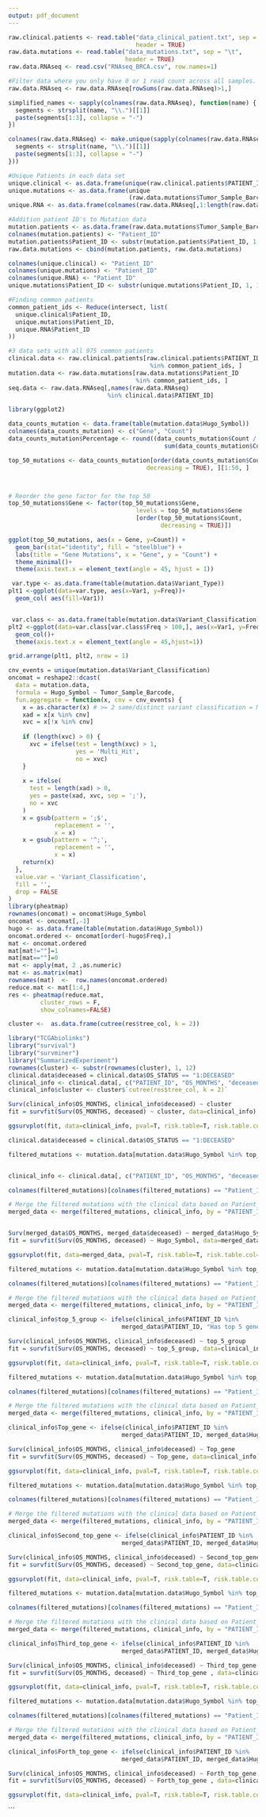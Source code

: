 ```yaml
---
output: pdf_document
---
```


```r
raw.clinical.patients <- read.table("data_clinical_patient.txt", sep = "\t", 
                                    header = TRUE)
raw.data.mutations <- read.table("data_mutations.txt", sep = "\t", 
                                 header = TRUE)
raw.data.RNAseq <- read.csv("RNAseq_BRCA.csv", row.names=1)

#Filter data where you only have 0 or 1 read count across all samples.
raw.data.RNAseq <- raw.data.RNAseq[rowSums(raw.data.RNAseq)>1,]
```

```r
simplified_names <- sapply(colnames(raw.data.RNAseq), function(name) {
  segments <- strsplit(name, "\\.")[[1]]
  paste(segments[1:3], collapse = "-")
})

colnames(raw.data.RNAseq) <- make.unique(sapply(colnames(raw.data.RNAseq), function(name) {
  segments <- strsplit(name, "\\.")[[1]]
  paste(segments[1:3], collapse = "-")
}))
```

```r
#Unique Patients in each data set 
unique.clinical <- as.data.frame(unique(raw.clinical.patients$PATIENT_ID))
unique.mutations <- as.data.frame(unique
                                  (raw.data.mutations$Tumor_Sample_Barcode))
unique.RNA <- as.data.frame(colnames(raw.data.RNAseq[,1:length(raw.data.RNAseq)]))

#Addition patient ID's to Mutation data 
mutation.patients <- as.data.frame(raw.data.mutations$Tumor_Sample_Barcode)
colnames(mutation.patients) <- "Patient_ID"
mutation.patients$Patient_ID <- substr(mutation.patients$Patient_ID, 1, 12)
raw.data.mutations <- cbind(mutation.patients, raw.data.mutations)

colnames(unique.clinical) <- "Patient_ID"
colnames(unique.mutations) <- "Patient_ID"
colnames(unique.RNA) <- "Patient_ID"
unique.mutations$Patient_ID <- substr(unique.mutations$Patient_ID, 1, 12)

#Finding common patients
common_patient_ids <- Reduce(intersect, list(
  unique.clinical$Patient_ID,
  unique.mutations$Patient_ID,
  unique.RNA$Patient_ID
))

#3 data sets with all 975 common patients
clinical.data <- raw.clinical.patients[raw.clinical.patients$PATIENT_ID 
                                        %in% common_patient_ids, ]
mutation.data <- raw.data.mutations[raw.data.mutations$Patient_ID 
                                    %in% common_patient_ids, ]
seq.data <- raw.data.RNAseq[,names(raw.data.RNAseq)
                            %in% clinical.data$PATIENT_ID]
```

```r
library(ggplot2)

data_counts_mutation <- data.frame(table(mutation.data$Hugo_Symbol))
colnames(data_counts_mutation) <- c("Gene", "Count")
data_counts_mutation$Percentage <- round((data_counts_mutation$Count / 
                                            sum(data_counts_mutation$Count)) * 100, 4)

top_50_mutations <- data_counts_mutation[order(data_counts_mutation$Count, 
                                       decreasing = TRUE), ][1:50, ]



# Reorder the gene factor for the top 50
top_50_mutations$Gene <- factor(top_50_mutations$Gene, 
                                    levels = top_50_mutations$Gene
                                    [order(top_50_mutations$Count, 
                                           decreasing = TRUE)])

ggplot(top_50_mutations, aes(x = Gene, y=Count)) +
  geom_bar(stat="identity", fill = "steelblue") +
  labs(title = "Gene Mutations", x = "Gene", y = "Count") +
  theme_minimal()+
  theme(axis.text.x = element_text(angle = 45, hjust = 1))

```
```r
 var.type <- as.data.frame(table(mutation.data$Variant_Type))
plt1 <-ggplot(data=var.type, aes(x=Var1, y=Freq))+
  geom_col( aes(fill=Var1))


 var.class <- as.data.frame(table(mutation.data$Variant_Classification))
plt2 <-ggplot(data=var.class[var.class$Freq > 100,], aes(x=Var1, y=Freq))+
  geom_col()+
  theme(axis.text.x = element_text(angle = 45,hjust=1))

grid.arrange(plt1, plt2, nrow = 1)
```




```r
cnv_events = unique(mutation.data$Variant_Classification)
oncomat = reshape2::dcast(
  data = mutation.data,
  formula = Hugo_Symbol ~ Tumor_Sample_Barcode,
  fun.aggregate = function(x, cnv = cnv_events) {
    x = as.character(x) # >= 2 same/distinct variant classification = Multi_Hit
    xad = x[x %in% cnv]
    xvc = x[!x %in% cnv]
    
    if (length(xvc) > 0) {
      xvc = ifelse(test = length(xvc) > 1,
                   yes = 'Multi_Hit',
                   no = xvc)
    }
    
    x = ifelse(
      test = length(xad) > 0,
      yes = paste(xad, xvc, sep = ';'),
      no = xvc
    )
    x = gsub(pattern = ';$',
             replacement = '',
             x = x)
    x = gsub(pattern = '^;',
             replacement = '',
             x = x)
    return(x)
  },
  value.var = 'Variant_Classification',
  fill = '',
  drop = FALSE
)
library(pheatmap)
rownames(oncomat) = oncomat$Hugo_Symbol
oncomat <- oncomat[,-1]
hugo <- as.data.frame(table(mutation.data$Hugo_Symbol))
oncomat.ordered <- oncomat[order(-hugo$Freq),]
mat <- oncomat.ordered
mat[mat!=""]=1
mat[mat==""]=0
mat <- apply(mat, 2 ,as.numeric)
mat <- as.matrix(mat)
rownames(mat)  <-  row.names(oncomat.ordered)
reduce.mat <- mat[1:4,]
res <- pheatmap(reduce.mat,
         cluster_rows = F,
         show_colnames=FALSE)

cluster <-  as.data.frame(cutree(res$tree_col, k = 2))
```


```r
library("TCGAbiolinks")
library("survival")
library("survminer")
library("SummarizedExperiment")
rownames(cluster) <- substr(rownames(cluster), 1, 12)
clinical.data$deceased = clinical.data$OS_STATUS == "1:DECEASED"
clinical_info <- clinical.data[, c("PATIENT_ID", "OS_MONTHS", "deceased")]
clinical_info$cluster <- cluster$`cutree(res$tree_col, k = 2)`

Surv(clinical_info$OS_MONTHS, clinical_info$deceased) ~ cluster
fit = survfit(Surv(OS_MONTHS, deceased) ~ cluster, data=clinical_info)

ggsurvplot(fit, data=clinical_info, pval=T, risk.table=T, risk.table.col="strata", risk.table.height=0.35, title = "Survival Anlaysis of Mutation Type", xlab = "Time (Months)")

```

```r

clinical.data$deceased = clinical.data$OS_STATUS == "1:DECEASED"

filtered_mutations <- mutation.data[mutation.data$Hugo_Symbol %in% top_50_mutations$Gene[1:5], ]


clinical_info <- clinical.data[, c("PATIENT_ID", "OS_MONTHS", "deceased")]

colnames(filtered_mutations)[colnames(filtered_mutations) == "Patient_ID"] <- "PATIENT_ID"

# Merge the filtered mutations with the clinical data based on Patient_ID
merged_data <- merge(filtered_mutations, clinical_info, by = "PATIENT_ID", all.x = TRUE)


Surv(merged_data$OS_MONTHS, merged_data$deceased) ~ merged_data$Hugo_Symbol
fit = survfit(Surv(OS_MONTHS, deceased) ~ Hugo_Symbol, data=merged_data)

ggsurvplot(fit, data=merged_data, pval=T, risk.table=T, risk.table.col="strata", risk.table.height=0.35, title = "Survival Anlaysis of Mutation Type", xlab = "Time (Months)")
```


```r

filtered_mutations <- mutation.data[mutation.data$Hugo_Symbol %in% top_50_mutations$Gene[1:5], ]

colnames(filtered_mutations)[colnames(filtered_mutations) == "Patient_ID"] <- "PATIENT_ID"

# Merge the filtered mutations with the clinical data based on Patient_ID
merged_data <- merge(filtered_mutations, clinical_info, by = "PATIENT_ID", all.x = TRUE)

clinical_info$top_5_group <- ifelse(clinical_info$PATIENT_ID %in% 
                                merged_data$PATIENT_ID, "Has top 5 gene", "Other")

Surv(clinical_info$OS_MONTHS, clinical_info$deceased) ~ top_5_group
fit = survfit(Surv(OS_MONTHS, deceased) ~ top_5_group, data=clinical_info)

ggsurvplot(fit, data=clinical_info, pval=T, risk.table=T, risk.table.col="strata", risk.table.height=0.35, title = "Survival Anlaysis of Top 5 Mutated Genes", xlab = "Time (Months)")
```

```r
filtered_mutations <- mutation.data[mutation.data$Hugo_Symbol %in% top_50_mutations$Gene[1], ]

colnames(filtered_mutations)[colnames(filtered_mutations) == "Patient_ID"] <- "PATIENT_ID"

# Merge the filtered mutations with the clinical data based on Patient_ID
merged_data <- merge(filtered_mutations, clinical_info, by = "PATIENT_ID", all.x = TRUE)

clinical_info$Top_gene <- ifelse(clinical_info$PATIENT_ID %in% 
                                merged_data$PATIENT_ID, merged_data$Hugo_Symbol, "Other")

Surv(clinical_info$OS_MONTHS, clinical_info$deceased) ~ Top_gene
fit = survfit(Surv(OS_MONTHS, deceased) ~ Top_gene, data=clinical_info)

ggsurvplot(fit, data=clinical_info, pval=T, risk.table=T, risk.table.col="strata", risk.table.height=0.35, title = "Survival Anlaysis of Top 5 Mutated Genes", xlab = "Time (Months)")
```

```r
filtered_mutations <- mutation.data[mutation.data$Hugo_Symbol %in% top_50_mutations$Gene[2], ]

colnames(filtered_mutations)[colnames(filtered_mutations) == "Patient_ID"] <- "PATIENT_ID"

# Merge the filtered mutations with the clinical data based on Patient_ID
merged_data <- merge(filtered_mutations, clinical_info, by = "PATIENT_ID", all.x = TRUE)

clinical_info$Second_top_gene <- ifelse(clinical_info$PATIENT_ID %in% 
                                merged_data$PATIENT_ID, merged_data$Hugo_Symbol, "Other")

Surv(clinical_info$OS_MONTHS, clinical_info$deceased) ~ Second_top_gene
fit = survfit(Surv(OS_MONTHS, deceased) ~ Second_top_gene, data=clinical_info)

ggsurvplot(fit, data=clinical_info, pval=T, risk.table=T, risk.table.col="strata", risk.table.height=0.35, title = "Survival Anlaysis of Top 5 Mutated Genes", xlab = "Time (Months)")
```

```r
filtered_mutations <- mutation.data[mutation.data$Hugo_Symbol %in% top_50_mutations$Gene[3], ]

colnames(filtered_mutations)[colnames(filtered_mutations) == "Patient_ID"] <- "PATIENT_ID"

# Merge the filtered mutations with the clinical data based on Patient_ID
merged_data <- merge(filtered_mutations, clinical_info, by = "PATIENT_ID", all.x = TRUE)

clinical_info$Third_top_gene <- ifelse(clinical_info$PATIENT_ID %in% 
                                merged_data$PATIENT_ID, merged_data$Hugo_Symbol, "Other")

Surv(clinical_info$OS_MONTHS, clinical_info$deceased) ~ Third_top_gene
fit = survfit(Surv(OS_MONTHS, deceased) ~ Third_top_gene , data=clinical_info)

ggsurvplot(fit, data=clinical_info, pval=T, risk.table=T, risk.table.col="strata", risk.table.height=0.35, title = "Survival Anlaysis of Top 5 Mutated Genes", xlab = "Time (Months)")
```
```r
filtered_mutations <- mutation.data[mutation.data$Hugo_Symbol %in% top_50_mutations$Gene[4], ]

colnames(filtered_mutations)[colnames(filtered_mutations) == "Patient_ID"] <- "PATIENT_ID"

# Merge the filtered mutations with the clinical data based on Patient_ID
merged_data <- merge(filtered_mutations, clinical_info, by = "PATIENT_ID", all.x = TRUE)

clinical_info$Forth_top_gene <- ifelse(clinical_info$PATIENT_ID %in% 
                                merged_data$PATIENT_ID, merged_data$Hugo_Symbol, "Other")

Surv(clinical_info$OS_MONTHS, clinical_info$deceased) ~ Forth_top_gene
fit = survfit(Surv(OS_MONTHS, deceased) ~ Forth_top_gene , data=clinical_info)

ggsurvplot(fit, data=clinical_info, pval=T, risk.table=T, risk.table.col="strata", risk.table.height=0.35, title = "Survival Anlaysis of Top 5 Mutated Genes", xlab = "Time (Months)")
```
```

